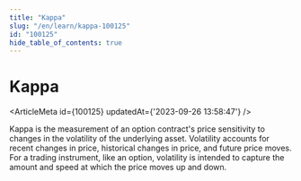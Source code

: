 ```yaml
---
title: "Kappa"
slug: "/en/learn/kappa-100125"
id: "100125"
hide_table_of_contents: true
---
```



# Kappa

<ArticleMeta id={100125} updatedAt={'2023-09-26 13:58:47'} />
<div className='border-solid border-b border-t-0 my-4 border-[var(--ifm-color-gray-300)]' />

Kappa is the measurement of an option contract's price sensitivity to changes in the volatility of the underlying asset. Volatility accounts for recent changes in price, historical changes in price, and future price moves. For a trading instrument, like an option, volatility is intended to capture the amount and speed at which the price moves up and down.
